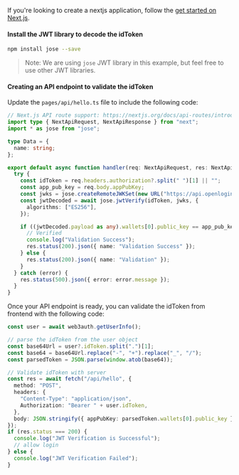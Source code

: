 If you're looking to create a nextjs application, follow the [get started on Next.js](https://nextjs.org/docs/getting-started).

#### Install the JWT library to decode the idToken

```bash
npm install jose --save
```

> Note: We are using `jose` JWT library in this example, but feel free to use other JWT libraries.

#### Creating an API endpoint to validate the idToken

Update the `pages/api/hello.ts` file to include the following code:

```ts
// Next.js API route support: https://nextjs.org/docs/api-routes/introduction
import type { NextApiRequest, NextApiResponse } from "next";
import * as jose from "jose";

type Data = {
  name: string;
};

export default async function handler(req: NextApiRequest, res: NextApiResponse<Data>) {
  try {
    const idToken = req.headers.authorization?.split(" ")[1] || "";
    const app_pub_key = req.body.appPubKey;
    const jwks = jose.createRemoteJWKSet(new URL("https://api.openlogin.com/jwks"));
    const jwtDecoded = await jose.jwtVerify(idToken, jwks, {
      algorithms: ["ES256"],
    });

    if ((jwtDecoded.payload as any).wallets[0].public_key == app_pub_key) {
      // Verified
      console.log("Validation Success");
      res.status(200).json({ name: "Validation Success" });
    } else {
      res.status(200).json({ name: "Validation" });
    }
  } catch (error) {
    res.status(500).json({ error: error.message });
  }
}
```

Once your API endpoint is ready, you can validate the idToken from frontend with the following code:

```ts
const user = await web3auth.getUserInfo();

// parse the idToken from the user object
const base64Url = user?.idToken.split(".")[1];
const base64 = base64Url.replace("-", "+").replace("_", "/");
const parsedToken = JSON.parse(window.atob(base64));

// Validate idToken with server
const res = await fetch("/api/hello", {
  method: "POST",
  headers: {
    "Content-Type": "application/json",
    Authorization: "Bearer " + user.idToken,
  },
  body: JSON.stringify({ appPubKey: parsedToken.wallets[0].public_key }),
});
if (res.status === 200) {
  console.log("JWT Verification is Successful");
  // allow login
} else {
  console.log("JWT Verification Failed");
}
```
